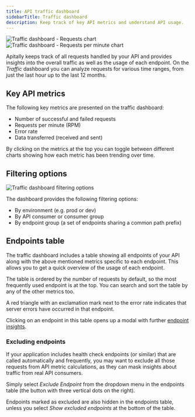 ```yaml
---
title: API traffic dashboard
sidebarTitle: Traffic dashboard
description: Keep track of key API metrics and understand API usage.
---
```


<CardGroup cols={2}>
  <Card>
    <div style={{ margin: "-1.5rem" }}>
      <img src="https://assets.apitally.io/docs/traffic-requests-3.webp" alt="Traffic dashboard - Requests chart" />
    </div>
  </Card>
  <Card>
    <div style={{ margin: "-1.5rem" }}>
      <img src="https://assets.apitally.io/docs/traffic-requests-per-minute-2.webp" alt="Traffic dashboard - Requests per minute chart" />
    </div>
  </Card>
</CardGroup>

Apitally keeps track of all requests handled by your API and provides insights into the overall traffic as well as the usage of each endpoint.
On the *Traffic* dashboard you can analyze requests for various time ranges, from just the last hour up to the last 12 months.

## Key API metrics

The following key metrics are presented on the traffic dashboard:

- Number of successful and failed requests
- Requests per minute (RPM)
- Error rate
- Data transferred (received and sent)

By clicking on the metrics at the top you can toggle between different charts showing how each metric has been trending over time.

## Filtering options

<Card>
  <div style={{ margin: "-1.5rem" }}>
    <img src="https://assets.apitally.io/docs/traffic-filter-3.webp" alt="Traffic dashboard filtering options" />
  </div>
</Card>

The dashboard provides the following filtering options:

- By environment (e.g. prod or dev)
- By API consumer or consumer group
- By endpoint group (a set of endpoints sharing a common path prefix)

## Endpoints table

The traffic dashboard includes a table showing all endpoints of your API along with the above mentioned metrics specific to each endpoint.
This allows you to get a quick overview of the usage of each endpoint.

The table is ordered by the number of requests by default, so the most frequently used endpoint is at the top.
You can search and sort the table by any of the other metrics too.

A red triangle with an exclamation mark next to the error rate indicates that server errors have occurred in that endpoint.

Clicking on an endpoint in this table opens up a modal with further [endpoint insights](/features/endpoint-insights).

### Excluding endpoints

If your application includes health check endpoints (or similar) that are called automatically and frequently, you may want to exclude all those requests from API metric calculations, as they can mask insights about traffic from real API consumers.

Simply select *Exclude Endpoint* from the dropdown menu in the endpoints table (the button with three vertical dots on the right).

Endpoints marked as excluded are also hidden in the endpoints table, unless you select *Show excluded endpoints* at the bottom of the table.
